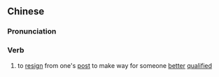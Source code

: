 ==Chinese==
{{zh-forms|s=让贤}}

===Pronunciation===
{{zh-pron
|m=ràngxián
|c=joeng6 jin4
|mn=niū-hiân
|cat=v
}}

===Verb===
{{zh-verb}}

# to [[resign]] from one's [[post]] to make way for someone [[better]] [[qualified]]